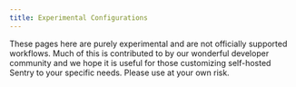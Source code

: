 ```yaml
---
title: Experimental Configurations
---
```


These pages here are purely experimental and are not officially supported workflows. Much of this is contributed to by our wonderful developer community and we hope it is useful for those customizing self-hosted Sentry to your specific needs. Please use at your own risk.

<PageGrid />
